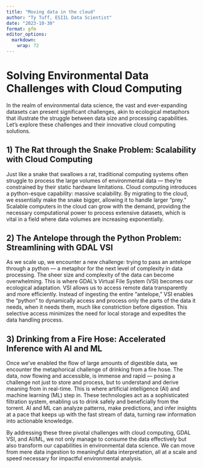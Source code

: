 ```yaml
---
title: "Moving data in the cloud"
author: "Ty Tuff, ESIIL Data Scientist"
date: "2023-10-30"
format: gfm
editor_options: 
  markdown: 
    wrap: 72
---
```


# Solving Environmental Data Challenges with Cloud Computing

In the realm of environmental data science, the vast and ever-expanding datasets can present significant challenges, akin to ecological metaphors that illustrate the struggle between data size and processing capabilities. Let’s explore these challenges and their innovative cloud computing solutions.

## 1) The Rat through the Snake Problem: Scalability with Cloud Computing

Just like a snake that swallows a rat, traditional computing systems often struggle to process the large volumes of environmental data — they're constrained by their static hardware limitations. Cloud computing introduces a python-esque capability: massive scalability. By migrating to the cloud, we essentially make the snake bigger, allowing it to handle larger "prey." Scalable computers in the cloud can grow with the demand, providing the necessary computational power to process extensive datasets, which is vital in a field where data volumes are increasing exponentially.

## 2) The Antelope through the Python Problem: Streamlining with GDAL VSI

As we scale up, we encounter a new challenge: trying to pass an antelope through a python — a metaphor for the next level of complexity in data processing. The sheer size and complexity of the data can become overwhelming. This is where GDAL’s Virtual File System (VSI) becomes our ecological adaptation. VSI allows us to access remote data transparently and more efficiently. Instead of ingesting the entire "antelope," VSI enables the "python" to dynamically access and process only the parts of the data it needs, when it needs them, much like constriction before digestion. This selective access minimizes the need for local storage and expedites the data handling process.

## 3) Drinking from a Fire Hose: Accelerated Inference with AI and ML

Once we've enabled the flow of large amounts of digestible data, we encounter the metaphorical challenge of drinking from a fire hose. The data, now flowing and accessible, is immense and rapid — posing a challenge not just to store and process, but to understand and derive meaning from in real-time. This is where artificial intelligence (AI) and machine learning (ML) step in. These technologies act as a sophisticated filtration system, enabling us to drink safely and beneficially from the torrent. AI and ML can analyze patterns, make predictions, and infer insights at a pace that keeps up with the fast stream of data, turning raw information into actionable knowledge.

By addressing these three pivotal challenges with cloud computing, GDAL VSI, and AI/ML, we not only manage to consume the data effectively but also transform our capabilities in environmental data science. We can move from mere data ingestion to meaningful data interpretation, all at a scale and speed necessary for impactful environmental analysis.
